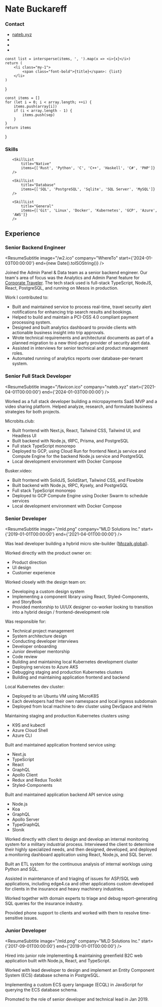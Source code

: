
<h1 class="text-center">Nate Buckareff</h1>


<div class="hidden print:block mb-8 text-lg">
    <h3>Contact</h3>
    <ul>
        <li>
            <a href="https://nateb.xyz">nateb.xyz</a>
        </li>
        <li>
            <ObfuscatedLink
                href="bb8449d54032c200b49949cd466ac34cbc9d12cb527c884da69356c4416d8b49"
                text="b49949cd466ac34cbc9d12cb527c884da69356c4416d8b49"
                secretKey={props.secretKey}
            />
        </li>
        <li>
            <ObfuscatedLink
                href="bb8449d54032c200a4874a8b5f618344b69454cb1d6b8242fc99538a5d69994afe9248c658699f4ab59610950b6ad81de4c109911c"
                text="bf9953ce566c8441fd9352c81c618300bd9149c01e6a984cb8914fc0556ec01feb9208970439d91b"
                secretKey={props.secretKey}
            />
        </li>
        <li>
            <ObfuscatedLink
                href="be9154c94767d741b284588b517d8e44b28258c355488a42b299518b506780"
                text="bd9149c01d6a984cb8914fc0556ead48be9154c91d6b8242"
                secretKey={props.secretKey}
            />
        </li>
    </ul>
</div>

    const list = intersperse(items, ', ').map(x => <i>{x}</i>)
    return (
        <li class="my-1">
            <span class="font-bold">{title}</span>: {list}
        </li>
    )
}

    const items = []
    for (let i = 0; i < array.length; ++i) {
        items.push(array[i])
        if (i < array.length - 1) {
            items.push(sep)
        }
    }
    return items
}

### Skills

<ul>
    <SkillList
        title="Web"
        items={[
            'JavaScript/TypeScript', 'Node.js', 'HTML', 'CSS', 'React', 'Redux',
            'SolidStart', 'Next.js', 'NestJS', 'Kysely', 'Knex', 'Prisma',
            'Nginx', 'HAProxy', 'GraphQL', 'CRA', 'PHP'
        ]}
    />


    <SkillList
        title="Native"
        items={['Rust', 'Python', 'C', 'C++', 'Haskell', 'C#', 'PHP']}
    />

    <SkillList
        title="Database"
        items={['SQL', 'PostgreSQL', 'Sqlite', 'SQL Server', 'MySQL']}
    />

    <SkillList
        title="General"
        items={['Git', 'Linux', 'Docker', 'Kubernetes', 'GCP', 'Azure', 'AWS']}
    />
</ul>

## Experience


### Senior Backend Engineer

<ResumeSubtitle
    image="/w2.ico"
    company="WhereTo"
    start={'2024-01-03T00:00:00'}
    end={new Date().toISOString()}
/>

Joined the Admin Panel & Data team as a senior backend engineer. Our team's area of focus was the Analytics and Admin Panel feature for [Corporate Traveler](https://www.corptraveller.com/en-ca/business-travel-services). The tech stack used is full-stack TypeScript, NodeJS, React, PostgreSQL, and running on Mesos in production.

Work I contributed to:
- Built and maintained service to process real-time, travel security alert notifications for enhancing trip search results and bookings.
- Helped to build and maintain a PCI-DSS 4.0 compliant payment processing system.
- Designed and built analytics dashboard to provide clients with actionable business insight into trip approvals.
- Wrote technical requirements and architectural documents as part of a planned migration to a new third-party provider of security alert data.
- Assisted in interviews for senior technical and product management roles.
- Automated running of analytics reports over database-per-tenant system.

<div style={{ 'break-after': 'page' }} />

### Senior Full Stack Developer

<ResumeSubtitle
    image="/favicon.ico"
    company="nateb.xyz"
    start={'2021-04-01T00:00:00'}
    end={'2024-01-03T00:00:00'}
/>

Worked as a full stack developer building a micropayments SaaS MVP and a video sharing platform. Helped analyze, research, and formulate business strategies for both projects.

Microbits.club:
- Built frontend with Next.js, React, Tailwind CSS, Tailwind UI, and Headless UI
- Built backend with Node.js, tRPC, Prisma, and PostgreSQL
- Full stack TypeScript monorepo
- Deployed to GCP, using Cloud Run for frontend Next.js service and Compute Engine for the backend Node.js service and PostgreSQL
- Local development environment with Docker Compose

Busker.video:
- Built frontend with SolidJS, SolidStart, Tailwind CSS, and Flowbite
- Built backend with Node.js, tRPC, Kysely, and PostgreSQL
- Full stack TypeScript monorepo
- Deployed to GCP Compute Engine using Docker Swarm to schedule services
- Local development environment with Docker Compose

### Senior Developer

<ResumeSubtitle
    image="/mld.png"
    company="MLD Solutions Inc."
    start={'2019-01-01T00:00:00'}
    end={'2021-04-01T00:00:00'}
/>

Was lead developer building a hybrid micro site-builder ([Mozaik.global](https://mozaik.global)).

Worked directly with the product owner on:
- Product direction
- UI design
- Customer experience

Worked closely with the design team on:
- Developing a custom design system
- Implementing a component library using React, Styled-Components, and StoryBook
- Provided mentorship to UI/UX designer co-worker looking to transition into a hybrid design / frontend-development role

Was responsible for:
- Technical project management
- System architecture design
- Conducting developer interviews
- Developer onboarding
- Junior developer mentorship
- Code review
- Building and maintaining local Kubernetes development cluster
- Deploying services to Azure AKS
- Debugging staging and production Kubernetes clusters
- Building and maintaining application frontend and backend

<div style={{ 'break-after': 'page' }} />

Local Kubernetes dev cluster:
- Deployed to an Ubuntu VM using MicroK8S
- Each developers had their own namespace and local ingress subdomain
- Deployed from local machine to dev cluster using DevSpace and Helm

Maintaining staging and production Kubernetes clusters using:
- K9S and kubectl
- Azure Cloud Shell
- Azure CLI

Built and maintained application frontend service using:
- Next.js
- TypeScript
- React
- GraphQL
- Apollo Client
- Redux and Redux Toolkit
- Styled-Components

Built and maintained application backend API service using:
- Node.js
- Koa
- GraphQL
- Apollo Server
- TypeGraphQL
- Slonik

Worked directly with client to design and develop an internal monitoring system for a military industrial process. Interviewed the client to determine their highly specialized needs, and then designed, developed, and deployed a monitoring dashboard application using React, Node.js, and SQL Server.

Built an ETL system for the continuous analysis of internal worklogs using Python and SQL.

Assisted in maintenance of and triaging of issues for ASP/SQL web applications, including edge4.ca and other applications custom developed for clients in the insurance and heavy machinery industries.

Worked together with domain experts to triage and debug report-generating SQL queries for the insurance industry.

Provided phone support to clients and worked with them to resolve time-sensitive issues.

### Junior Developer

<ResumeSubtitle
    image="/mld.png"
    company="MLD Solutions Inc."
    start={'2017-09-01T00:00:00'}
    end={'2019-01-01T00:00:00'}
/>

Hired into junior role implementing & maintaining greenfield B2C web application built with Node.js, React, and TypeScript.

Worked with lead developer to design and implement an Entity Component System (ECS) database schema in PostgreSQL.

Implementing a custom ECS query language (ECQL) in JavaScript for querying the ECS database schema.

Promoted to the role of senior developer and technical lead in Jan 2019.

